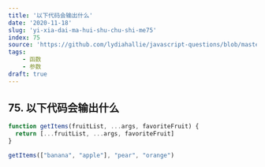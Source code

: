 ```yaml
---
title: '以下代码会输出什么'
date: '2020-11-18'
slug: 'yi-xia-dai-ma-hui-shu-chu-shi-me75'
index: 75
source: 'https://github.com/lydiahallie/javascript-questions/blob/master/zh-CN/README-zh_CN.md#94-%E8%BE%93%E5%87%BA%E4%BB%80%E4%B9%88'
tags:
    - 函数
    - 参数
draft: true
---
```


## 75. 以下代码会输出什么

```js:index.js
function getItems(fruitList, ...args, favoriteFruit) {
  return [...fruitList, ...args, favoriteFruit]
}

getItems(["banana", "apple"], "pear", "orange")
```
